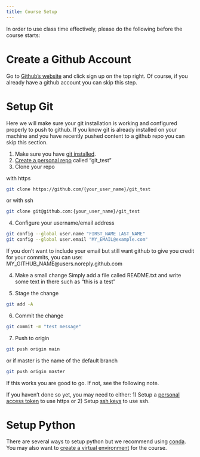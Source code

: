 ```yaml
---
title: Course Setup
---
```


In order to use class time effectively, please do the following before the course starts:

# Create a Github Account

Go to [Github's website](https://github.com/) and click sign up on the top right. Of course,
if you already have a github account you can skip this step.


# Setup Git

Here we will make sure your git installation is working and configured properly to push to github. If you know git is
already installed on your machine and you have recently pushed content to a github repo you can skip this section.

1. Make sure you have [git installed](https://git-scm.com/book/en/v2/Getting-Started-Installing-Git).
2. [Create a personal repo](https://docs.github.com/en/get-started/quickstart/create-a-repo) called "git_test"
3. Clone your repo

with https
```bash
git clone https://github.com/{your_user_name}/git_test
```

or with ssh
```bash
git clone git@github.com:{your_user_name}/git_test
```

4. Configure your username/email address

```bash
git config --global user.name "FIRST_NAME LAST_NAME"
git config --global user.email "MY_EMAIL@example.com"
```

:::{.callout-tip}
If you don't want to include your email but still want github to give you credit for your commits, you can use:
MY_GITHUB_NAME@users.noreply.github.com
:::

4. Make a small change
Simply add a file called README.txt and write some text in there such as "this is a test"

5. Stage the change
```bash
git add -A
```

6. Commit the change
```bash
git commit -m "test message"
```

7. Push to origin
```bash
git push origin main
```
or if master is the name of the default branch

```bash
git push origin master
```

If this works you are good to go. If not, see the following note.

:::{.callout-note}

If you haven't done so yet, you may need to either:
1) Setup a [personal access token](https://docs.github.com/en/authentication/keeping-your-account-and-data-secure/creating-a-personal-access-token)
to use https or 2) Setup [ssh keys](https://docs.github.com/en/authentication/connecting-to-github-with-ssh) to use ssh.

:::

# Setup Python

There are several ways to setup python but we recommend using [conda](https://conda.io/projects/conda/en/latest/user-guide/install/index.html). You
may also want to [create a virtual environment](https://conda.io/projects/conda/en/latest/user-guide/tasks/manage-environments.html#creating-an-environment-with-commands)
for the course.
